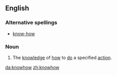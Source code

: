 ==English==
===Alternative spellings===
*[[know-how]]
===Noun===
{{en-noun|-}}
# The [[knowledge]] of [[how]] to [[do]] a specified [[action]].

[[da:knowhow]]
[[zh:knowhow]]